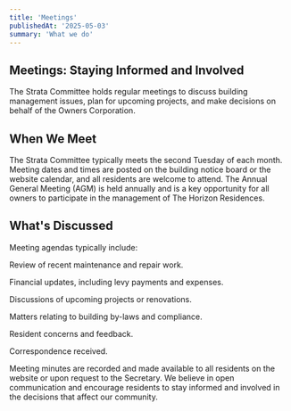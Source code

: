 ```yaml
---
title: 'Meetings'
publishedAt: '2025-05-03'
summary: 'What we do'
---
```


## Meetings: Staying Informed and Involved
The Strata Committee holds regular meetings to discuss building management issues, plan for upcoming projects, and make decisions on behalf of the Owners Corporation.

## When We Meet

The Strata Committee typically meets the second Tuesday of each month.  Meeting dates and times are posted on the building notice board or the website calendar, and all residents are welcome to attend.  The Annual General Meeting (AGM) is held annually and is a key opportunity for all owners to participate in the management of The Horizon Residences.

## What's Discussed

Meeting agendas typically include:

Review of recent maintenance and repair work.

Financial updates, including levy payments and expenses.

Discussions of upcoming projects or renovations.

Matters relating to building by-laws and compliance.

Resident concerns and feedback.

Correspondence received.

Meeting minutes are recorded and made available to all residents on the website or upon request to the Secretary. We believe in open communication and encourage residents to stay informed and involved in the decisions that affect our community.